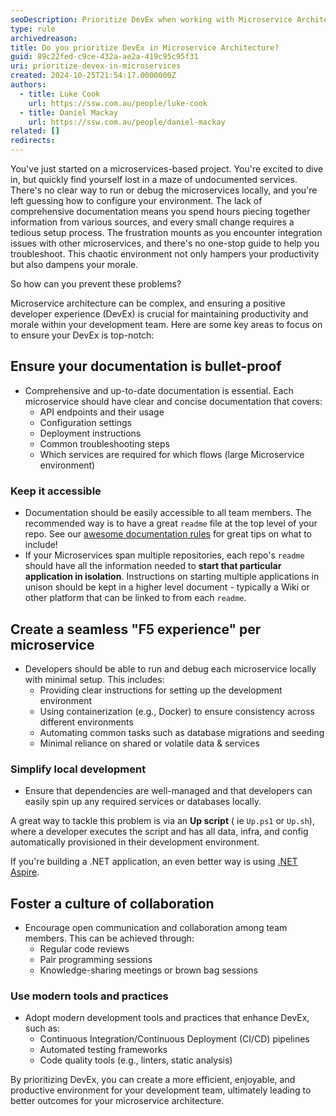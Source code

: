 ```yaml
---
seoDescription: Prioritize DevEx when working with Microservice Architecture
type: rule
archivedreason:
title: Do you prioritize DevEx in Microservice Architecture?
guid: 89c22fed-c9ce-432a-ae2a-419c95c95f31
uri: prioritize-devex-in-microservices
created: 2024-10-25T21:54:17.0000000Z
authors:
  - title: Luke Cook
    url: https://ssw.com.au/people/luke-cook
  - title: Daniel Mackay
    url: https://ssw.com.au/people/daniel-mackay
related: []
redirects:
---
```


You've just started on a microservices-based project. You're excited to dive in, but quickly find yourself lost in a maze of undocumented services. There's no clear way to run or debug the microservices locally, and you're left guessing how to configure your environment. The lack of comprehensive documentation means you spend hours piecing together information from various sources, and every small change requires a tedious setup process. The frustration mounts as you encounter integration issues with other microservices, and there's no one-stop guide to help you troubleshoot. This chaotic environment not only hampers your productivity but also dampens your morale.

So how can you prevent these problems?

<!-- endintro -->

Microservice architecture can be complex, and ensuring a positive developer experience (DevEx) is crucial for maintaining productivity and morale within your development team. Here are some key areas to focus on to ensure your DevEx is top-notch:

## Ensure your documentation is bullet-proof

* Comprehensive and up-to-date documentation is essential. Each microservice should have clear and concise documentation that covers:
  * API endpoints and their usage
  * Configuration settings
  * Deployment instructions
  * Common troubleshooting steps
  * Which services are required for which flows (large Microservice environment)

### Keep it accessible

* Documentation should be easily accessible to all team members. The recommended way is to have a great `readme` file at the top level of your repo. See our [awesome documentation rules](awesome-documentation) for great tips on what to include!
* If your Microservices span multiple repositories, each repo's `readme` should have all the information needed to **start that particular application in isolation**. Instructions on starting multiple applications in unison should be kept in a higher level document - typically a Wiki or other platform that can be linked to from each `readme`.

## Create a seamless "F5 experience" per microservice

* Developers should be able to run and debug each microservice locally with minimal setup. This includes:
  * Providing clear instructions for setting up the development environment
  * Using containerization (e.g., Docker) to ensure consistency across different environments
  * Automating common tasks such as database migrations and seeding
  * Minimal reliance on shared or volatile data & services

### Simplify local development

* Ensure that dependencies are well-managed and that developers can easily spin up any required services or databases locally.

A great way to tackle this problem is via an **Up script** ( ie `Up.ps1` or `Up.sh`), where a developer executes the script and has all data, infra, and config automatically provisioned in their development environment.

If you're building a .NET application, an even better way is using [.NET Aspire](https://learn.microsoft.com/en-us/dotnet/aspire/get-started/aspire-overview).

## Foster a culture of collaboration

* Encourage open communication and collaboration among team members. This can be achieved through:
  * Regular code reviews
  * Pair programming sessions
  * Knowledge-sharing meetings or brown bag sessions

### Use modern tools and practices

* Adopt modern development tools and practices that enhance DevEx, such as:
  * Continuous Integration/Continuous Deployment (CI/CD) pipelines
  * Automated testing frameworks
  * Code quality tools (e.g., linters, static analysis)

By prioritizing DevEx, you can create a more efficient, enjoyable, and productive environment for your development team, ultimately leading to better outcomes for your microservice architecture.